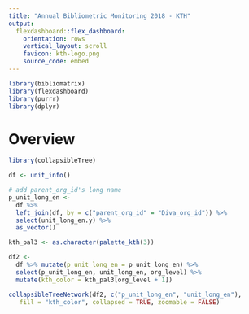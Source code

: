 ```yaml
---
title: "Annual Bibliometric Monitoring 2018 - KTH"
output: 
  flexdashboard::flex_dashboard:
    orientation: rows
    vertical_layout: scroll
    favicon: kth-logo.png
    source_code: embed
---
```


```r
library(bibliomatrix)
library(flexdashboard)
library(purrr)
library(dplyr)

```

Overview
===========================


```r
library(collapsibleTree)

df <- unit_info()

# add parent_org_id's long name
p_unit_long_en <- 
  df %>% 
  left_join(df, by = c("parent_org_id" = "Diva_org_id")) %>%
  select(unit_long_en.y) %>%
  as_vector()

kth_pal3 <- as.character(palette_kth(3))

df2 <- 
  df %>% mutate(p_unit_long_en = p_unit_long_en) %>%
  select(p_unit_long_en, unit_long_en, org_level) %>%
  mutate(kth_color = kth_pal3[org_level + 1])

collapsibleTreeNetwork(df2, c("p_unit_long_en", "unit_long_en"), 
   fill = "kth_color", collapsed = TRUE, zoomable = FALSE)

```
